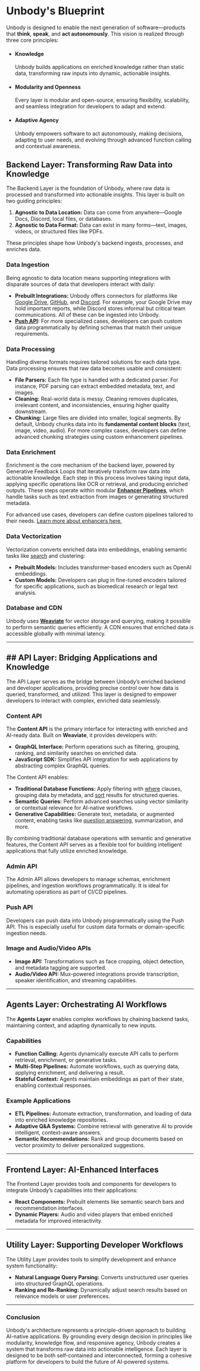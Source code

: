 # Unbody's Blueprint

Unbody is designed to enable the next generation of software—products that **think**, **speak**, and **act autonomously**. This vision is realized through three core principles:

- #### Knowledge
    Unbody builds applications on enriched knowledge rather than static data, transforming raw inputs into dynamic, actionable insights.

- #### Modularity and Openness
    Every layer is modular and open-source, ensuring flexibility, scalability, and seamless integration for developers to adapt and extend.

- #### Adaptive Agency
    Unbody empowers software to act autonomously, making decisions, adapting to user needs, and evolving through advanced function calling and contextual awareness.


## Backend Layer: Transforming Raw Data into Knowledge

The Backend Layer is the foundation of Unbody, where raw data is processed and transformed into actionable insights. This layer is built on two guiding principles:

1. **Agnostic to Data Location:** Data can come from anywhere—Google Docs, Discord, local files, or databases.
2. **Agnostic to Data Format:** Data can exist in many forms—text, images, videos, or structured files like PDFs.

These principles shape how Unbody's backend ingests, processes, and enriches data.

### Data Ingestion

Being agnostic to data location means supporting integrations with disparate sources of data that developers interact with daily:

- **Prebuilt Integrations:** Unbody offers connectors for platforms like [Google Drive](/providers/google-drive), [GitHub](/providers/github), and [Discord](/providers/discord). For example, your Google Drive may hold important reports, while Discord stores informal but critical team communications. All of these can be ingested into Unbody.
- **[Push API](/data-ingestion/push-api):** For more specialized cases, developers can push custom data programmatically by defining schemas that match their unique requirements.

### Data Processing

Handling diverse formats requires tailored solutions for each data type. Data processing ensures that raw data becomes usable and consistent:

- **File Parsers:** Each file type is handled with a dedicated parser. For instance, PDF parsing can extract embedded metadata, text, and images.
- **Cleaning:** Real-world data is messy. Cleaning removes duplicates, irrelevant content, and inconsistencies, ensuring higher quality downstream.
- **Chunking:** Large files are divided into smaller, logical segments. By default, Unbody chunks data into its **fundamental content blocks** (text, image, video, audio). For more complex cases, developers can define advanced chunking strategies using custom enhancement pipelines.

### Data Enrichment

Enrichment is the core mechanism of the backend layer, powered by Generative Feedback Loops that iteratively transform raw data into actionable knowledge. Each step in this process involves taking input data, applying specific operations like OCR or retrieval, and producing enriched outputs. These steps operate within modular **[Enhancer Pipelines](/project-configurations/enhancers)**, which handle tasks such as text extraction from images or generating structured metadata.

For advanced use cases, developers can define custom pipelines tailored to their needs. [Learn more about enhancers here.](/project-configurations/enhancers)

### Data Vectorization

Vectorization converts enriched data into embeddings, enabling semantic tasks like [search](/content-api/search/semantic-search) and clustering:

- **Prebuilt Models:** Includes transformer-based encoders such as OpenAI embeddings.
- **Custom Models:** Developers can plug in fine-tuned encoders tailored for specific applications, such as biomedical research or legal text analysis.

### Database and CDN

Unbody uses **[Weaviate](https://weaviate.io)** for vector storage and querying, making it possible to perform semantic queries efficiently. A CDN ensures that enriched data is accessible globally with minimal latency.

---

## ## API Layer: Bridging Applications and Knowledge

The API Layer serves as the bridge between Unbody’s enriched backend and developer applications, providing precise control over how data is queried, transformed, and utilized. This layer is designed to empower developers to interact with complex, enriched data seamlessly.

### Content API

The **Content API** is the primary interface for interacting with enriched and AI-ready data. Built on **Weaviate**, it provides developers with:

- **GraphQL Interface:** Perform operations such as filtering, grouping, ranking, and similarity searches on enriched data.
- **JavaScript SDK:** Simplifies API integration for web applications by abstracting complex GraphQL queries.

The Content API enables:

- **Traditional Database Functions:** Apply filtering with [where](/content-api/filters) clauses, grouping data by metadata, and [sort](/content-api/sorting) results for structured queries.
- **Semantic Queries:** Perform advanced searches using vector similarity or contextual relevance for AI-native workflows.
- **Generative Capabilities:** Generate text, metadata, or augmented content, enabling tasks like [question answering](#question-answering), summarization, and more.

By combining traditional database operations with semantic and generative features, the Content API serves as a flexible tool for building intelligent applications that fully utilize enriched knowledge.

### Admin API

The Admin API allows developers to manage schemas, enrichment pipelines, and ingestion workflows programmatically. It is ideal for automating operations as part of CI/CD pipelines.

### Push API

Developers can push data into Unbody programmatically using the Push API. This is especially useful for custom data formats or domain-specific ingestion needs.

### Image and Audio/Video APIs

- **Image API:** Transformations such as face cropping, object detection, and metadata tagging are supported.
- **Audio/Video API:** Mux-powered integrations provide transcription, speaker identification, and streaming capabilities.

---

## Agents Layer: Orchestrating AI Workflows

The **Agents Layer** enables complex workflows by chaining backend tasks, maintaining context, and adapting dynamically to new inputs.

### Capabilities

- **Function Calling:** Agents dynamically execute API calls to perform retrieval, enrichment, or generative tasks.
- **Multi-Step Pipelines:** Automate workflows, such as querying data, applying enrichment, and delivering a result.
- **Stateful Context:** Agents maintain embeddings as part of their state, enabling contextual responses.

### Example Applications

- **ETL Pipelines:** Automate extraction, transformation, and loading of data into enriched knowledge repositories.
- **Adaptive Q&A Systems:** Combine retrieval with generative AI to provide intelligent, context-aware answers.
- **Semantic Recommendations:** Rank and group documents based on vector proximity to deliver personalized suggestions.

---

## Frontend Layer: AI-Enhanced Interfaces

The Frontend Layer provides tools and components for developers to integrate Unbody’s capabilities into their applications:

- **React Components:** Prebuilt elements like semantic search bars and recommendation interfaces.
- **Dynamic Players:** Audio and video players that embed enriched metadata for improved interactivity.

---

## Utility Layer: Supporting Developer Workflows

The Utility Layer provides tools to simplify development and enhance system functionality:

- **Natural Language Query Parsing:** Converts unstructured user queries into structured GraphQL operations.
- **Ranking and Re-Ranking:** Dynamically adjust search results based on relevance models or user preferences.

---

### Conclusion

Unbody's architecture represents a principle-driven approach to building AI-native applications. By grounding every design decision in principles like modularity, knowledge flow, and responsive agency, Unbody creates a system that transforms raw data into actionable intelligence. Each layer is designed to be both self-contained and interconnected, forming a cohesive platform for developers to build the future of AI-powered systems.

